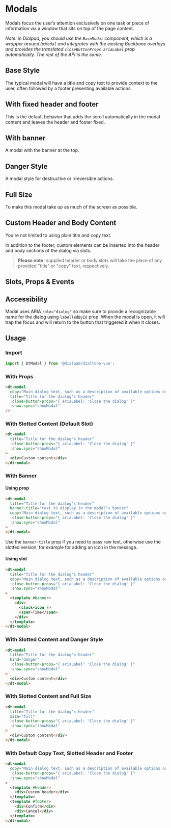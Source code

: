 
# Modals

<Subtitle>
  Modals focus the user’s attention exclusively on one task or piece of information via a window that sits on top of the
  page content.
</Subtitle>

_Note: in Dialpad, you should use the `BaseModal` component, which is a wrapper around `DtModal` and integrates with the
existing Backbone overlays and provides the translated `closeButtonProps.ariaLabel` prop automatically. The rest of the
API is the same._

## Base Style

The typical modal will have a title and copy text to provide context to the user, often followed by a footer presenting
available actions.

<Canvas>
  <Story id="components-modal--with-footer" />
</Canvas>

## With fixed header and footer

This is the default behavior that adds the scroll automatically in the modal content and leaves the header and footer
fixed.

<Canvas>
  <Story id="components-modal--with-fixed-header-footer" />
</Canvas>

## With banner

A modal with the banner at the top.

<Canvas>
  <Story id="components-modal--with-banner" />
</Canvas>

## Danger Style

A modal style for destructive or irreversible actions.

<Canvas>
  <Story id="components-modal--with-danger-style" />
</Canvas>

## Full Size

To make this modal take up as much of the screen as possible.

<Canvas>
  <Story id="components-modal--with-full-size" />
</Canvas>

## Custom Header and Body Content

You're not limited to using plain title and copy text.

In addition to the footer, custom elements can be inserted into the header and body sections of the dialog via slots.

> **Please note:** supplied header or body slots will take the place of any provided "title" or "copy" text, respectively.

<Canvas>
  <Story id="components-modal--with-custom-header-and-content" />
</Canvas>

## Slots, Props & Events

<ArgsTable story={PRIMARY_STORY} />

## Accessibility

Modal uses ARIA `role="dialog"` so make sure to provide a recognizable name for the dialog using `labelledById` prop.
When the modal is open, it will trap the focus and will return to the button that triggered it when it closes.

## Usage

### Import

```jsx
import { DtModal } from '@dialpad/dialtone-vue';
```

### With Props

```html
<dt-modal
  copy="Main dialog text, such as a description of available options or actions."
  title="Title for the dialog's header"
  :close-button-props="{ ariaLabel: 'Close the dialog' }"
  :show.sync="showModal"
/>
```

### With Slotted Content (Default Slot)

```html
<dt-modal
  title="Title for the dialog's header"
  :close-button-props="{ ariaLabel: 'Close the dialog' }"
  :show.sync="showModal"
>
  <div>Custom content</div>
</dt-modal>
```

### With Banner

#### Using prop

```html
<dt-modal
  title="Title for the dialog's header"
  banner-title="text to display in the modal's banner"
  copy="Main dialog text, such as a description of available options or actions."
  :close-button-props="{ ariaLabel: 'Close the dialog' }"
  :show.sync="showModal"
>
</dt-modal>
```

Use the `banner-title` prop if you need to pass raw text, otherwise use the slotted version, for example for adding
an icon in the message.

#### Using slot

```html
<dt-modal
  title="Title for the dialog's header"
  copy="Main dialog text, such as a description of available options or actions."
  :close-button-props="{ ariaLabel: 'Close the dialog' }"
  :show.sync="showModal"
>
  <template #banner>
    <div>
      <clock-icon />
      <span>Time</span>
    </div>
  </template>
</dt-modal>
```

### With Slotted Content and Danger Style

```html
<dt-modal
  title="Title for the dialog's header"
  kind="danger"
  :close-button-props="{ ariaLabel: 'Close the dialog' }"
  :show.sync="showModal"
>
  <div>Custom content</div>
</dt-modal>
```

### With Slotted Content and Full Size

```html
<dt-modal
  title="Title for the dialog's header"
  size="full"
  :close-button-props="{ ariaLabel: 'Close the dialog' }"
  :show.sync="showModal"
>
  <div>Custom content</div>
</dt-modal>
```

### With Default Copy Text, Slotted Header and Footer

```html
<dt-modal
  copy="Main dialog text, such as a description of available options or actions."
  :close-button-props="{ ariaLabel: 'Close the dialog' }"
  :show.sync="showModal"
>
  <template #header>
    <div>Custom header</div>
  </template>
  <template #footer>
    <div>Confirm</div>
    <div>Cancel</div>
  </template>
</dt-modal>
```
